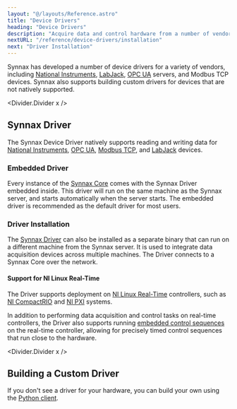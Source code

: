 ```yaml
---
layout: "@/layouts/Reference.astro"
title: "Device Drivers"
heading: "Device Drivers"
description: "Acquire data and control hardware from a number of vendors."
nextURL: "/reference/device-drivers/installation"
next: "Driver Installation"
---
```



Synnax has developed a number of device drivers for a variety of vendors, including
[National Instruments](https://www.ni.com), [LabJack](https://labjack.com),
[OPC UA](https://opcfoundation.org) servers, and Modbus TCP devices. Synnax also
supports building custom drivers for devices that are not natively supported.

<Divider.Divider x />

## Synnax Driver

The Synnax Device Driver natively supports reading and writing data for
[National Instruments](/reference/device-drivers/ni/get-started),
[OPC UA](/reference/device-drivers/opc-ua/connect-server),
[Modbus TCP](/reference/device-drivers/modbus-tcp/connect-device), and
[LabJack](/reference/device-drivers/labjack/get-started) devices.

### Embedded Driver

Every instance of the [Synnax Core](/reference/cluster/quick-start) comes with the
Synnax Driver embedded inside. This driver will run on the same machine as the Synnax
server, and starts automatically when the server starts. The embedded driver is
recommended as the default driver for most users.

### Driver Installation

The [Synnax Driver](/reference/device-drivers/installation) can also be installed as a
separate binary that can run on a different machine from the Synnax server. It is used
to integrate data acquisition devices across multiple machines. The Driver connects to a
Synnax Core over the network.

#### Support for NI Linux Real-Time

The Driver supports deployment on
[NI Linux Real-Time](https://www.ni.com/en/shop/linux/introduction-to-ni-linux-real-time.html)
controllers, such as [NI CompactRIO](https://www.ni.com/en/shop/compactrio.html) and
[NI PXI](https://www.ni.com/en/shop/pxi.html) systems.

In addition to performing data acquisition and control tasks on real-time controllers,
the Driver also supports running
[embedded control sequences](/reference/control/embedded/get-started) on the real-time
controller, allowing for precisely timed control sequences that run close to the
hardware.

<Divider.Divider x />

## Building a Custom Driver

If you don't see a driver for your hardware, you can build your own using the
[Python client](/reference/python-client/device-driver).
